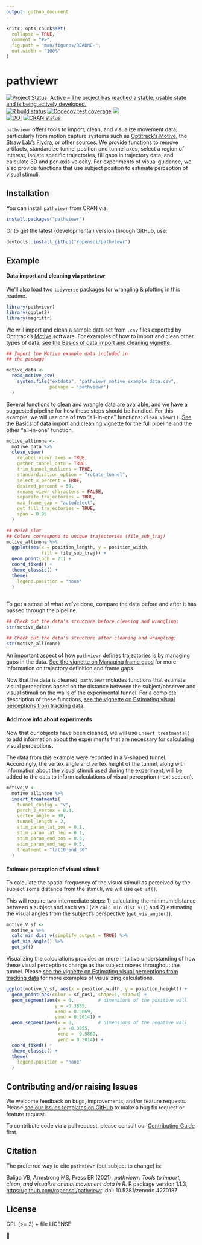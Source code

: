 ```yaml
---
output: github_document
---
```


<!-- README.md is generated from README.Rmd. Please edit that file -->

```r
knitr::opts_chunk$set(
  collapse = TRUE,
  comment = "#>",
  fig.path = "man/figures/README-",
  out.width = "100%"
)
```

# pathviewr 

<!-- badges: start -->

[![Project Status: Active -- The project has reached a stable, usable state and is being actively developed.](https://www.repostatus.org/badges/latest/active.svg)](https://www.repostatus.org/#active) [![R build status](https://github.com/ropensci/pathviewr/workflows/R-CMD-check/badge.svg)](https://github.com/ropensci/pathviewr/actions) [![Codecov test coverage](https://codecov.io/gh/ropensci/pathviewr/graph/badge.svg)](https://app.codecov.io/gh/ropensci/pathviewr?branch=master) [![](https://badges.ropensci.org/409_status.svg)](https://github.com/ropensci/software-review/issues/409)\
[![DOI](https://zenodo.org/badge/268906628.svg)](https://zenodo.org/badge/latestdoi/268906628) [![CRAN status](https://www.r-pkg.org/badges/version/pathviewr)](https://CRAN.R-project.org/package=pathviewr)

<!-- badges: end -->

`pathviewr` offers tools to import, clean, and visualize movement data, particularly from motion capture systems such as [Optitrack's Motive](https://optitrack.com/software/motive/), the [Straw Lab's Flydra](https://github.com/strawlab/flydra), or other sources. We provide functions to remove artifacts, standardize tunnel position and tunnel axes, select a region of interest, isolate specific trajectories, fill gaps in trajectory data, and calculate 3D and per-axis velocity. For experiments of visual guidance, we also provide functions that use subject position to estimate perception of visual stimuli.

## Installation

You can install `pathviewr` from CRAN via:

```r
install.packages("pathviewr")
```

Or to get the latest (developmental) version through GitHub, use:

```r
devtools::install_github("ropensci/pathviewr")
```

## Example

#### Data import and cleaning via `pathviewr`

We'll also load two `tidyverse` packages for wrangling & plotting in this
readme.

```r
library(pathviewr)
library(ggplot2)
library(magrittr)

```

We will import and clean a sample data set from `.csv` files exported by Optitrack's [Motive](https://optitrack.com/software/motive/) software. For examples of how to import and clean other types of data, [see the Basics of data import and cleaning vignette](https://docs.ropensci.org/pathviewr/articles/data-import-cleaning.html).

```r
## Import the Motive example data included in 
## the package

motive_data <-
  read_motive_csv(
    system.file("extdata", "pathviewr_motive_example_data.csv",
                package = 'pathviewr')
  )

```

Several functions to clean and wrangle data are available, and we have a suggested pipeline for how these steps should be handled. For this example, we will use one of two "all-in-one" functions: `clean_viewr()`. [See the Basics of data import and cleaning vignette](https://docs.ropensci.org/pathviewr/articles/data-import-cleaning.html) for the full pipeline and the other "all-in-one" function.

```r
motive_allinone <-
  motive_data %>%
  clean_viewr(
    relabel_viewr_axes = TRUE,
    gather_tunnel_data = TRUE,
    trim_tunnel_outliers = TRUE,
    standardization_option = "rotate_tunnel",
    select_x_percent = TRUE,
    desired_percent = 50,
    rename_viewr_characters = FALSE,
    separate_trajectories = TRUE,
    max_frame_gap = "autodetect",
    get_full_trajectories = TRUE,
    span = 0.95
  )

## Quick plot
## Colors correspond to unique trajectories (file_sub_traj)
motive_allinone %>%
  ggplot(aes(x = position_length, y = position_width, 
             fill = file_sub_traj)) +
  geom_point(pch = 21) +
  coord_fixed() +
  theme_classic() +
  theme(
    legend.position = "none"
  )
  
```

To get a sense of what we've done, compare the data before and after it has passed through the pipeline.

```r
## Check out the data's structure before cleaning and wrangling:
str(motive_data)

## Check out the data's structure after cleaning and wrangling:
str(motive_allinone)
```

An important aspect of how `pathviewr` defines trajectories is by managing gaps in the data. [See the vignette on Managing frame gaps](https://docs.ropensci.org/pathviewr/articles/managing-frame-gaps.html) for more information on trajectory definition and frame gaps.

Now that the data is cleaned, `pathviewr` includes functions that estimate visual perceptions based on the distance between the subject/observer and visual stimuli on the walls of the experimental tunnel. For a complete description of these functions, [see the vignette on Estimating visual perceptions from tracking data](https://docs.ropensci.org/pathviewr/articles/visual-perception-functions.html).

#### Add more info about experiments

Now that our objects have been cleaned, we will use `insert_treatments()` to add information about the experiments that are necessary for calculating visual perceptions.

The data from this example were recorded in a V-shaped tunnel. Accordingly, the vertex angle and vertex height of the tunnel, along with information about the visual stimuli used during the experiment, will be added to the data to inform calculations of visual perception (next section).

```r
motive_V <- 
  motive_allinone %>%
  insert_treatments(
    tunnel_config = "v",
    perch_2_vertex = 0.4,
    vertex_angle = 90,
    tunnel_length = 2,
    stim_param_lat_pos = 0.1,
    stim_param_lat_neg = 0.1,
    stim_param_end_pos = 0.3,
    stim_param_end_neg = 0.3,
    treatment = "lat10_end_30"
  ) 
```

#### Estimate perception of visual stimuli

To calculate the spatial frequency of the visual stimuli as perceived by the subject some distance from the stimuli, we will use `get_sf()`.

This will require two intermediate steps: 1) calculating the minimum distance between a subject and each wall (via `calc_min_dist_v()`) and 2) estimating the visual angles from the subject's perspective (`get_vis_angle()`).

```r
motive_V_sf <- 
  motive_V %>%
  calc_min_dist_v(simplify_output = TRUE) %>%
  get_vis_angle() %>%
  get_sf()
```

Visualizing the calculations provides an more intuitive understanding of how these visual perceptions change as the subject moves throughout the tunnel. Please [see the vignette on Estimating visual perceptions from tracking data](https://docs.ropensci.org/pathviewr/articles/visual-perception-functions.html) for more examples of visualizing calculations.

```r
ggplot(motive_V_sf, aes(x = position_width, y = position_height)) +
  geom_point(aes(color = sf_pos), shape=1, size=3) +
  geom_segment(aes(x = 0,         # dimensions of the positive wall
                  y = -0.3855,
                  xend = 0.5869,
                  yend = 0.2014)) +
  geom_segment(aes(x = 0,         # dimensions of the negative wall
                   y = -0.3855,
                   xend = -0.5869,
                   yend = 0.2014)) +
  coord_fixed() +
  theme_classic() +
  theme(
    legend.position = "none"
  )

```

## Contributing and/or raising Issues

We welcome feedback on bugs, improvements, and/or feature requests. Please [see our Issues templates on GitHub](https://github.com/ropensci/pathviewr/issues/new/choose) to make a bug fix request or feature request.

To contribute code via a pull request, please consult our [Contributing Guide](https://github.com/ropensci/pathviewr/blob/master/.github/CONTRIBUTING.md) first.

## Citation

The preferred way to cite `pathviewr` (but subject to change) is:

Baliga VB, Armstrong MS, Press ER (2021). *pathviewr: Tools to import, clean, and visualize animal movement data in R*. R package version 1.1.3, <https://github.com/ropensci/pathviewr>. doi: 10.5281/zenodo.4270187

## License

GPL (\>= 3) + file LICENSE

🐢
